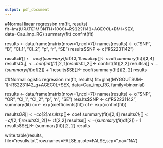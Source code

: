```yaml
---
output: pdf_document
---
```

#Normal linear regression
rm(fit, results)
fit=lm((URATE1MONTH*1000)~RS2231142+AGECOL+BMI+SEX, data=Cau_imp_RG)
summary(fit)
confint(fit)

results <- data.frame(matrix(nrow=1,ncol=7))
names(results) <- c("SNP", "B", "CI_1", "CI_2", "p", "n", "SE")
results$SNP <- c("RS2231142")

results$B[]<- coef(summary(fit))[2,1]
results$p[]<- coef(summary(fit))[2,4]
results$CI_1[]<- confint(fit)[2,1]
results$CI_2[]<- confint(fit)[2,2]
results$n[]<-  (summary(fit)$df[2]) + 1
results$SE[]<- coef(summary(fit))[2, 2]
results



##Normal logistic regression
rm(fit, results)
fit=glm((MYGOUTSUM-1)~RS2231142_g+AGECOL+SEX, data=Cau_imp_RG, family=binomial)

results <- data.frame(matrix(nrow=1,ncol=7))
names(results) <- c("SNP", "OR", "CI_1", "CI_2", "p", "n", "SE")
results$SNP <- c("RS2231142")
summary(fit)
co<- exp(coefficients(fit))
cf<- exp(confint(fit))

  results$OR[]<- co[2]
  results$p[]<- coef(summary(fit))[2,4]
  results$CI_1[]<- cf[2,1]
  results$CI_2[]<- cf[2,2]
  results$n[]<-  (summary(fit)$df[2]) + 1
  results$SE[]<- (summary(fit))[2, 2]
results

write.table(results, file="results.txt",row.names=FALSE,quote=FALSE,sep="\t",na="NA")
